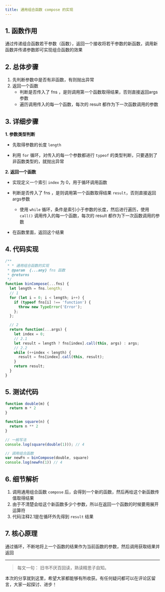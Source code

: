 ```yaml
---
title: 通用组合函数 compose 的实现
---
```


## 1. 函数作用

通过传递组合函数若干参数（函数），返回一个接收将若干参数的新函数，调用新函数并传递参数即可实现组合函数的效果

## 2. 总体步骤

1. 先判断参数中是否有非函数，有则抛出异常
2. 返回一个函数
   * 判断是否传入了 fns ，是则调用第一个函数取得结果，否则直接返回args参数
   * 遍历调用传入的每一个函数，每次的 result 都作为下一次函数调用的参数



## 3. 详细步骤

**1. 参数类型判断**

* 先取得参数的长度 `length`


* 利用 `for` 循环，对传入的每一个参数都进行 `typeof` 的类型判断，只要遇到了非函数类型的，就抛出异常


**2. 返回一个函数**

* 实现定义一个索引 `index` 为 0，用于循环调用函数


* 判断是否传入了 fns ，是则调用第一个函数取得结果 `result`，否则直接返回args参数
  * 使用 `while` 循环，条件是索引小于参数的长度，然后进行遍历，使用 `call()` 调用传入的每一个函数，每次的 result 都作为下一次函数调用的参数
* 在函数里面，返回这个结果



## 4. 代码实现

```js
/**
 * * 通用组合函数的实现
 * @param  {...any} fns 函数
 * @returns 
 */
function binCompose(...fns) {
  let length = fns.length;
  // 1
  for (let i = 0; i < length; i++) {
    if (typeof fns[i] !== 'function') {
      throw new TypeError('Error');
    };
  };

  // 2
  return function(...args) {
    let index = 0;  
    // 2.1
    let result = length ? fns[index].call(this, args) : args;
    // 2.2
    while (++index < length) {
      result = fns[index].call(this, result);
    }
    return result;
  }
}
```

## 5. 测试代码

```js
function double(m) {
  return m * 2
}

function square(n) {
  return n ** 2
}

// 一般写法
console.log(square(double(1))); // 4

// 调用组合函数
var newFn = binCompose(double, square)
console.log(newFn(1)) // 4
```

## 6. 细节解析

1. 调用通用组合函数 `compose` 后，会得到一个新的函数，然后再给这个新函数传值取得结果
2. 由于不清楚会给这个新函数多少个参数，所以在返回一个函数的时候要用展开运算符
3. 代码注释2.1是在循环外先得到 `result` 结果



## 7. 核心原理

通过循环，不断地将上一个函数的结果作为当前函数的参数，然后调用获取结果并返回

***
>每文一句： 旧书不厌百回读，熟读精思子自知。

本次的分享就到这里，希望大家都能够有所收获。有任何疑问都可以在评论区留言，大家一起探讨、进步！
